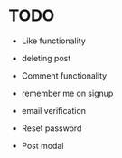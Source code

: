 # TODO

- Like functionality
- deleting post
- Comment functionality

- remember me on signup
- email verification
- Reset password
- Post modal

